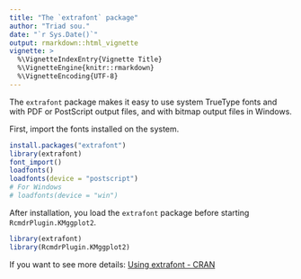 ---
title: "The `extrafont` package"
author: "Triad sou."
date: "`r Sys.Date()`"
output: rmarkdown::html_vignette
vignette: >
  %\VignetteIndexEntry{Vignette Title}
  %\VignetteEngine{knitr::rmarkdown}
  %\VignetteEncoding{UTF-8}
---

The `extrafont` package makes it easy to use system TrueType fonts and with PDF or PostScript output files, and with bitmap output files in Windows.


First, import the fonts installed on the system. 
```r
install.packages("extrafont")
library(extrafont)
font_import()
loadfonts()
loadfonts(device = "postscript")
# For Windows
# loadfonts(device = "win")
```


After installation, you load the `extrafont` package before starting `RcmdrPlugin.KMggplot2`.
```r
library(extrafont)
library(RcmdrPlugin.KMggplot2)
```


If you want to see more details: [Using extrafont - CRAN](https://cran.r-project.org/web/packages/extrafont/README.html)
